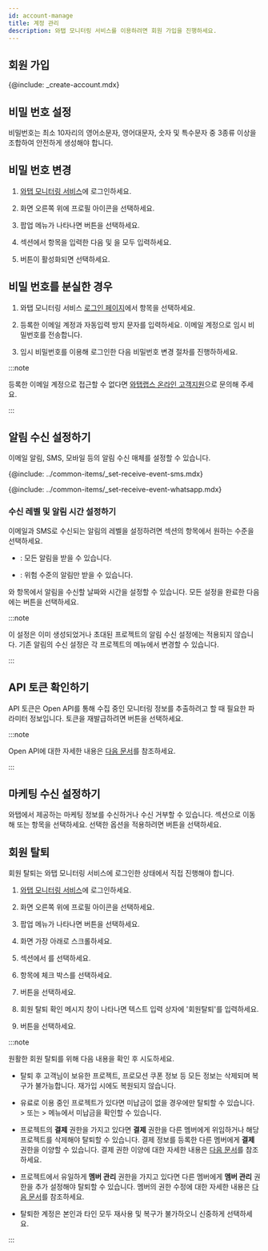 ```yaml
---
id: account-manage
title: 계정 관리
description: 와탭 모니터링 서비스를 이용하려면 회원 가입을 진행하세요.
---
```


## 회원 가입

{@include: _create-account.mdx} 

## 비밀 번호 설정

비밀번호는 최소 10자리의 영어소문자, 영어대문자, 숫자 및 특수문자 중 3종류 이상을 조합하여 안전하게 생성해야 합니다.


## 비밀 번호 변경

1. [와탭 모니터링 서비스](https://service.whatap.io)에 로그인하세요.

1. 화면 오른쪽 위에 프로필 아이콘을 선택하세요.

1. 팝업 메뉴가 나타나면 <Cmdname sid="MNU07360" className="uitext" /> 버튼을 선택하세요. 

1. <Cmdname sid="account_user_password" className="uitext" /> 섹션에서 <Cmdname sid="account_current_password" className="uitext" /> 항목을 입력한 다음 <Cmdname sid="account_new_password" className="uitext" /> 및 <Cmdname sid="account_confirm_new_password" className="uitext" />을 모두 입력하세요.

1. <Cmdname sid="account_edit_password" className="uitext" /> 버튼이 활성화되면 선택하세요.


## 비밀 번호를 분실한 경우

1. 와탭 모니터링 서비스 [로그인 페이지](https://service.whatap.io/account/login)에서 <Cmdname sid="forgot_password" className="uitext" /> 항목을 선택하세요. 

1. 등록한 이메일 계정과 자동입력 방지 문자를 입력하세요. 이메일 계정으로 임시 비밀번호를 전송합니다. 

1. 임시 비밀번호를 이용해 로그인한 다음 비밀번호 변경 절차를 진행하하세요.

:::note

등록한 이메일 계정으로 접근할 수 없다면 [와탭랩스 온라인 고객지원](mailto:support@whatap.io)으로 문의해 주세요.

:::


## 알림 수신 설정하기

이메일 알림, SMS, 모바일 등의 알림 수신 매체를 설정할 수 있습니다. 

<!-- SMS 알림 수신 추가하기 -->
{@include: ../common-items/_set-receive-event-sms.mdx}

<!-- WhatsApp 알림 수신-->
{@include: ../common-items/_set-receive-event-whatsapp.mdx}

### 수신 레벨 및 알림 시간 설정하기

<ImgLang img='account-set-notification.png' desc='알림 수신 설정' />

이메일과 SMS로 수신되는 알림의 레벨을 설정하려면 <Cmdname sid="notification_setting" className="uitext" /> 섹션의 <Cmdname sid="level" className="uitext" /> 항목에서 원하는 수준을 선택하세요.

* <Cmdname sid="all" className="uitext" />: 모든 알림을 받을 수 있습니다.

* <Cmdname sid="fatal" className="uitext" />: 위험 수준의 알림만 받을 수 있습니다.

<Cmdname sid="date" className="uitext" />와 <Cmdname sid="time" className="uitext" /> 항목에서 알림을 수신할 날짜와 시간을 설정할 수 있습니다. 모든 설정을 완료한 다음에는 <Cmdname sid="save" className="uitext" /> 버튼을 선택하세요.

:::note

이 설정은 이미 생성되었거나 초대된 프로젝트의 알림 수신 설정에는 적용되지 않습니다. 기존 알림의 수신 설정은 각 프로젝트의 <Cmdname sid="event_receive_configuration" className="uitext" /> 메뉴에서 변경할 수 있습니다.

:::


## API 토큰 확인하기

API 토큰은 Open API를 통해 수집 중인 모니터링 정보를 추출하려고 할 때 필요한 파라미터 정보입니다. 토큰을 재발급하려면 <Cmdname sid="reissue_token" className="uitext" /> 버튼을 선택하세요.

:::note

Open API에 대한 자세한 내용은 [다음 문서](openapi)를 참조하세요.

:::


## 마케팅 수신 설정하기

와탭에서 제공하는 마케팅 정보를 수신하거나 수신 거부할 수 있습니다. <Cmdname sid="TTL06539" className="uitext" /> 섹션으로 이동해 <Cmdname sid="ITM06537" className="uitext" /> 또는 <Cmdname sid="ITM06538" className="uitext" /> 항목을 선택하세요. 선택한 옵션을 적용하려면 <Cmdname sid="save" className="uitext" /> 버튼을 선택하세요.


## 회원 탈퇴

회원 탈퇴는 와탭 모니터링 서비스에 로그인한 상태에서 직접 진행해야 합니다.

1. [와탭 모니터링 서비스](https://service.whatap.io)에 로그인하세요.

1. 화면 오른쪽 위에 프로필 아이콘을 선택하세요.

1. 팝업 메뉴가 나타나면 <Cmdname sid="MNU07360" className="uitext" /> 버튼을 선택하세요.

1. 화면 가장 아래로 스크롤하세요.

1. <Cmdname sid="account_withdrawal" className="uitext" /> 섹션에서 <Cmdname sid="account_withdrawal_reason" className="uitext" />를 선택하세요.

1. <Cmdname sid="NTC6140" className="uitext" /> 항목에 체크 박스를 선택하세요.

1. <Cmdname sid="account_withdrawal" className="uitext" /> 버튼을 선택하세요.

1. 회원 탈퇴 확인 메시지 창이 나타나면 텍스트 입력 상자에 '회원탈퇴'를 입력하세요.

1. <Cmdname sid="ok" className="uitext" /> 버튼을 선택하세요.

:::note

원활한 회원 탈퇴를 위해 다음 내용을 확인 후 시도하세요.

- 탈퇴 후 고객님이 보유한 프로젝트, 프로모션 쿠폰 정보 등 모든 정보는 삭제되며 복구가 불가능합니다. 재가입 시에도 복원되지 않습니다.

- 유료로 이용 중인 프로젝트가 있다면 미납금이 없을 경우에만 탈퇴할 수 있습니다. <Cmdname sid="my_usage" className="uitext" /> &gt; <Cmdname sid="paymentHistory" className="uitext" /> 또는 <Cmdname sid="my_usage" className="uitext" /> &gt; <Cmdname sid="billingPreview" className="uitext" /> 메뉴에서 미납금을 확인할 수 있습니다.

- 프로젝트의 **결제** 권한을 가지고 있다면 **결제** 권한을 다른 멤버에게 위임하거나 해당 프로젝트를 삭제해야 탈퇴할 수 있습니다. 결제 정보를 등록한 다른 멤버에게 **결제** 권한을 이양할 수 있습니다. 결제 권한 이양에 대한 자세한 내용은 [다음 문서](../about-billing)를 참조하세요.

- 프로젝트에서 유일하게 **멤버 관리** 권한을 가지고 있다면 다른 멤버에게 **멤버 관리** 권한을 추가 설정해야 탈퇴할 수 있습니다. 멤버의 권한 수정에 대한 자세한 내용은 [다음 문서](../project/project-structure#modify-auth)를 참조하세요.

- 탈퇴한 계정은 본인과 타인 모두 재사용 및 복구가 불가하오니 신중하게 선택하세요.

:::